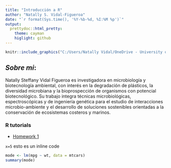 ```yaml
---
title: "Introducción a R"
author: "Natally S. Vidal-Figueroa"
date: "`r format(Sys.time(), '%Y-%b-%d, %I:%M %p')`"
output:
  prettydoc::html_pretty:
    theme: cayman
    higlight: github
---
```



```r
knitr::include_graphics("C:/Users/Natally Vidal/OneDrive - University of Puerto Rico/datos de R/imagen poster.jpg")
```

## _Sobre mi_:

 Natally Steffany Vidal Figueroa es investigadora en microbiología y biotecnología ambiental, con interés en la degradación de plásticos, la diversidad microbiana y la bioprospección de organismos con potencial biotecnológico. Su trabajo integra técnicas microbiológicas, espectroscópicas y de ingeniería genética para el estudio de interacciones microbio-ambiente y el desarrollo de soluciones sostenibles orientadas a la conservación de ecosistemas costeros y marinos.


### R tutorials

 + [Homework 1](https://class-R-introduction\homework1.html")



`x=5` esto es un inline code 



```r
mode <- lm(mpg ~ wt, data = mtcars)
summary(mode)
```



